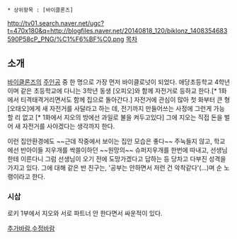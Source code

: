  * 상위항목 : [바이클론즈]
http://tv01.search.naver.net/ugc?t=470x180&q=http://blogfiles.naver.net/20140818_120/biklonz_1408354683590P58cP_PNG/%C1%F6%BF%C0.png
[[목차]]

== 소개 ==
[[바이클론즈]]의 [[주인공]] 중 한 명으로 가장 먼저 바이클로넛이 되었다.
애당초등학교 4학년이며 같은 초등학교에 다니는 3학년 동생 [오피오]와 함께 자전거로 등하교 한다.[* 1화에서 티격태격거리면서도 함께 집으로 돌아간다.] 자전거에 관심이 많아 첫 화부터 큰 형 [오태오]에게 새 자전거를 사달라고 하는 데, 전기까지 만들어쓰는 사정에 그런게 가능할 리 없고 [* 1화에서 지오의 방에선 과일로 불을 켜두고있다] 그에 지오는 직접 돈을 벌어 새 자전거를 사야겠다는 생각까지 한다. 

이런 집안환경에도 ~~근데 작중에서 보이는 집안 모습은 좋다~~ 주눅들지 않고, 학교에선 반아이들 지우개를 싹쓸이하던 ~~원망의~~ 슈퍼지우개를 한번에 따내고, 선생님한테 이른다니 그럼 선생님이 오기 전에 도망가겠다고 답하는 등 당차고 다부진 성격을 가지고 있다. 그에 대해 같은 반 친구는, '공부는 안하면서 저런 건 악착같다'(...)며 순 노랭이라고 한다.

=== 시삽 ===
로키
1부에서 지오와 서로 파트너 안 한다면서 싸운적이 있다.

[[추가바람]],[[수정바람]]
